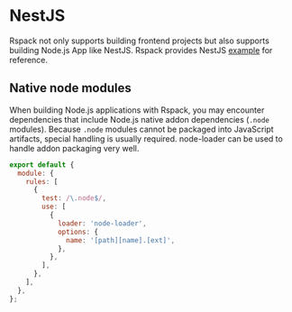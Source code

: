 # NestJS

Rspack not only supports building frontend projects but also supports building Node.js App like NestJS.
Rspack provides NestJS [example](https://github.com/rspack-contrib/rstack-examples/tree/main/rspack/nestjs) for reference.

## Native node modules

When building Node.js applications with Rspack, you may encounter dependencies that include Node.js native addon dependencies (`.node` modules). Because `.node` modules cannot be packaged into JavaScript artifacts, special handling is usually required. node-loader can be used to handle addon packaging very well.

```js title="rspack.config.mjs"
export default {
  module: {
    rules: [
      {
        test: /\.node$/,
        use: [
          {
            loader: 'node-loader',
            options: {
              name: '[path][name].[ext]',
            },
          },
        ],
      },
    ],
  },
};
```
